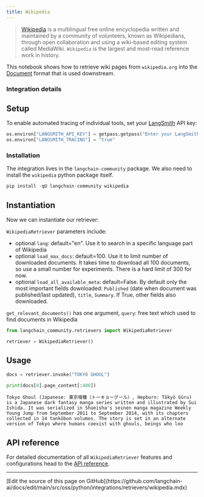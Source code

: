 ```yaml
---
title: Wikipedia
---
```


>[Wikipedia](https://wikipedia.org/) is a multilingual free online encyclopedia written and maintained by a community of volunteers, known as Wikipedians, through open collaboration and using a wiki-based editing system called MediaWiki. `Wikipedia` is the largest and most-read reference work in history.

This notebook shows how to retrieve wiki pages from `wikipedia.org` into the [Document](https://python.langchain.com/api_reference/core/documents/langchain_core.documents.base.Document.html) format that is used downstream.

### Integration details

<ItemTable category="external_retrievers" item="WikipediaRetriever" />

## Setup

To enable automated tracing of individual tools, set your [LangSmith](https://docs.smith.langchain.com/) API key:

```python
os.environ["LANGSMITH_API_KEY"] = getpass.getpass("Enter your LangSmith API key: ")
os.environ["LANGSMITH_TRACING"] = "true"
```

### Installation

The integration lives in the `langchain-community` package. We also need to install the `wikipedia` python package itself.

```python
pip install -qU langchain-community wikipedia
```

## Instantiation

Now we can instantiate our retriever:

`WikipediaRetriever` parameters include:

- optional `lang`: default="en". Use it to search in a specific language part of Wikipedia
- optional `load_max_docs`: default=100. Use it to limit number of downloaded documents. It takes time to download all 100 documents, so use a small number for experiments. There is a hard limit of 300 for now.
- optional `load_all_available_meta`: default=False. By default only the most important fields downloaded: `Published` (date when document was published/last updated), `title`, `Summary`. If True, other fields also downloaded.

`get_relevant_documents()` has one argument, `query`: free text which used to find documents in Wikipedia

```python
from langchain_community.retrievers import WikipediaRetriever

retriever = WikipediaRetriever()
```

## Usage

```python
docs = retriever.invoke("TOKYO GHOUL")
```

```python
print(docs[0].page_content[:400])
```

```output
Tokyo Ghoul (Japanese: 東京喰種（トーキョーグール）, Hepburn: Tōkyō Gūru) is a Japanese dark fantasy manga series written and illustrated by Sui Ishida. It was serialized in Shueisha's seinen manga magazine Weekly Young Jump from September 2011 to September 2014, with its chapters collected in 14 tankōbon volumes. The story is set in an alternate version of Tokyo where humans coexist with ghouls, beings who loo
```

## API reference

For detailed documentation of all `WikipediaRetriever` features and configurations head to the [API reference](https://python.langchain.com/api_reference/community/retrievers/langchain_community.retrievers.wikipedia.WikipediaRetriever.html#langchain-community-retrievers-wikipedia-wikipediaretriever).

---

<Callout icon="pen-to-square" iconType="regular">
  [Edit the source of this page on GitHub](https://github.com/langchain-ai/docs/edit/main/src/oss/python/integrations/retrievers/wikipedia.mdx)
</Callout>
